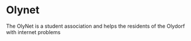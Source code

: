 # Olynet

The OlyNet is a student association and helps the residents of the Olydorf with internet problems
